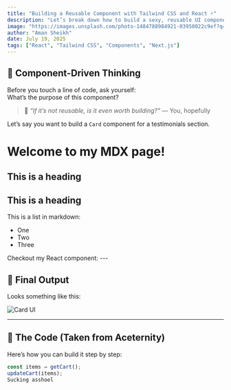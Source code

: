 ```yaml
---
title: "Building a Reusable Component with Tailwind CSS and React ⚡"
description: "Let’s break down how to build a sexy, reusable UI component just like Aceternity does."
image: "https://images.unsplash.com/photo-1484788984921-03950022c9ef?q=80&w=1232&auto=format&fit=crop&ixlib=rb-4.1.0&ixid=M3wxMjA3fDB8MHxwaG90by1wYWdlfHx8fGVufDB8fHx8fA%3D%3D"
author: "Aman Sheikh"
date: July 19, 2025
tags: ["React", "Tailwind CSS", "Components", "Next.js"]
---
```


## 🧱 **Component-Driven Thinking**

Before you touch a line of code, ask yourself:  
What’s the purpose of this component?

> 🧠 *“If it’s not reusable, is it even worth building?”* — You, hopefully

Let’s say you want to build a `Card` component for a testimonials section.
# Welcome to my MDX page!
## This is a heading
 
<h2>This is a heading</h2>
 
<p>This is a list in markdown:</p>
 
<ul>
  <li>One</li>
  <li>Two</li>
  <li>Three</li>
</ul>
Checkout my React component:
---

## 🧪 Final Output

Looks something like this:

![Card UI](https://images.unsplash.com/photo-1484788984921-03950022c9ef?q=80&w=1232&auto=format&fit=crop&ixlib=rb-4.1.0&ixid=M3wxMjA3fDB8MHxwaG90by1wYWdlfHx8fGVufDB8fHx8fA%3D%3D)

---

## 🚀 The Code (Taken from Aceternity)

Here’s how you can build it step by step:


```js
const items = getCart();
updateCart(items);
Sucking asshoel
```
